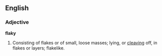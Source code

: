 ==English==

===Adjective===

'''flaky'''

#Consisting of flakes or of small, loose masses; lying, or [[cleaving]] off, in flakes or layers; flakelike.